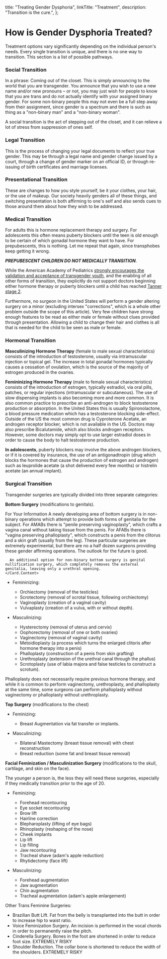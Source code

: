 
  title: "Treating Gender Dysphoria",
  linkTitle: "Treatment",
  description: "Transition is the cure.",
};

<Disclaimer />

# How is Gender Dysphoria Treated?

Treatment options vary significantly depending on the individual person's needs. Every single transition is unique, and there is no one way to transition. This section is a list of possible pathways.

### Social Transition

In a phrase: Coming out of the closet. This is simply announcing to the world that you are transgender. You announce that you wish to use a new name and/or new pronouns – or not, you may just wish for people to know that you are trans and do not actually identify with your assigned binary gender. For some non-binary people this may not even be a full step away from their assignment, since gender is a spectrum and there is such as thing as a "non-binary man" and a "non-binary woman".

A social transition is the act of stepping out of the closet, and it can relieve a lot of stress from suppression of ones self.

### Legal Transition

This is the process of changing your legal documents to reflect your true gender. This may be through a legal name and gender change issued by a court, through a change of gender marker on an official ID, or through re-issuing of birth certificates and marriage licenses.

### Presentational Transition

These are changes to how you style yourself, be it your clothes, your hair, or the use of makeup. Our society heavily genders all of these things, and switching presentation is both affirming to one's self and also sends cues to those around them about how they wish to be addressed.

### Medical Transition

For adults this is hormone replacement therapy and surgery. For adolescents this often means puberty blockers until the teen is old enough to be certain of which gonadal hormone they want to have. For prepubescents, this is nothing. Let me repeat that again, since transphobes keep getting it wrong.

***PREPUBESCENT CHILDREN DO NOT MEDICALLY TRANSITION***.

While the American Academy of Pediatrics [strongly encourages the validation and acceptance of transgender youth](https://pediatrics.aappublications.org/content/pediatrics/early/2018/09/13/peds.2018-2162.full.pdf), and the enabling of all other forms of transition, they explicitly do not support doctors beginning either hormone therapy or puberty blockers until a child has reached [Tanner stage 2](https://en.wikipedia.org/wiki/Tanner_scale).

Furthermore, no surgeon in the United States will perform a gender altering surgery on a minor (excluding intersex "corrections", which is a whole other problem outside the scope of this article). Very few children have strong enough features to be read as either male or female without clues provided through presentation. Allowing a child to change their hair and clothes is all that is needed for the child to be seen as male or female.

### Hormonal Transition

**Masculinizing Hormone Therapy** (female to male sexual characteristics) consists of the introduction of testosterone, usually via intramuscular injection or topical gel. The increase in total gonadal hormones typically causes a cessation of ovulation, which is the source of the majority of estrogen produced in the ovaries.

**Femininizing Hormone Therapy** (male to female sexual characteristics) consists of the introduction of estrogen, typically estradiol, via oral pills, patches, or regular injections (intramuscular or subcutaneous). The use of slow dispensing implants is also becoming more and more common. It is also common practice to prescribe an anti-androgen to block testosterone production or absorption. In the United States this is usually Spironolactone, a blood pressure medication which has a testosterone blocking side-effect. Outside of the US the most common drug is Cyproterone Acetate, an androgen receptor blocker, which is not available in the US. Doctors may also prescribe Bicalutamide, which also blocks androgen receptors. However, some doctors may simply opt to use larger estradiol doses in order to cause the body to halt testosterone production.

**In adolescents**, puberty blockers may involve the above androgen blockers, or if it is covered by insurance, the use of an antigonadtropin (drug which blocks the hormones that cause the production of estrogen and androgen) such as leuprolide acetate (a shot delivered every few months) or histrelin acetate (an annual implant).

### Surgical Transition

Transgender surgeries are typically divided into three separate categories:

**Bottom Surgery** (modifications to genitals).

<Gutter>
  <Card>
    <Card.Header>For Your Information</Card.Header>
    <Card.Content>
      A newly developing area of bottom surgery is in non-binary operations which attempt to provide both forms of genitalia for the subject. For AMABs there is "penile preserving vaginoplasty", which crafts a vagina canal without taking tissue from the penis. For AFABs there is "vagina preserving phalloplasty", which constructs a penis from the clitorus and a skin graft (usually from the leg). These particular surgeries are extremely experimental, but there are no a half dozen surgeons providing these gender affirming operations. The outlook for the future is good.

      An additional option for non-binary bottom surgery is genital nullification surgery, which completely removes the external genitalia, leaving only a urethral opening.
    </Card.Content>
  </Card>
</Gutter>

- Femininizing:

  - Orchiectomy (removal of the testicles)
  - Scrotectomy (removal of scrotal tissue, following orchiectomy)
  - Vaginoplasty (creation of a vaginal cavity)
  - Vulvaplasty (creation of a vulva, with or without depth).

- Masculinizing:

  - Hysterectomy (removal of uterus and cervix)
  - Oophorectomy (removal of one or both ovaries)
  - Vaginectomy (removal of vaginal cavity)
  - Metoidioplasty (a process which turns the enlarged clitoris after hormone therapy into a penis)
  - Phalloplasty (construction of a penis from skin grafting)
  - Urethroplasty (extension of the urethral canal through the phallus)
  - Scrotoplasty (use of labia majora and false testicles to construct a scrotum).

Phalloplasty does not necessarily require previous hormone therapy, and while it is common to perform vaginectomy, urethroplasty, and phalloplasty at the same time, some surgeons can perform phalloplasty without vaginectomy or phalloplasty without urethroplasty.  

**Top Surgery** (modifications to the chest)

- Feminizing:
  
  - Breast Augmentation via fat transfer or implants.

- Masculinizing:

  - Bilateral Mastectomy (breast tissue removal) with chest reconstruction
  - Breast reduction (some fat and breast tissue removal)

**Facial Feminization / Masculinization Surgery** (modifications to the skull, cartilage, and skin on the face).

  The younger a person is, the less they will need these surgeries, especially if they medically transition prior to the age of 20.

- Feminizing:

  - Forehead recontouring
  - Eye socket recontouring
  - Brow lift
  - Hairline correction
  - Blepharoplasty (lifting of eye bags)
  - Rhinoplasty (reshaping of the nose)
  - Cheek implants
  - Lip lift
  - Lip filling
  - Jaw recontouring
  - Tracheal shave (adam's apple reduction)
  - Rhytidectomy (face lift)

- Masculinizing:

  - Forehead augmentation
  - Jaw augmentation
  - Chin augmentation
  - Tracheal augmentation (adam's apple enlargement)

Other Trans Feminine Surgeries:

- Brazilian Butt Lift. Fat from the belly is transplanted into the butt in order to increase hip to waist ratio.
- Voice Feminization Surgery. An incision is performed in the vocal chords in order to permanently raise the pitch.
- Cinderella Surgery. Bones in the foot are shortened in order to reduce foot size. EXTREMELY RISKY
- Shoulder Reduction. The collar bone is shortened to reduce the width of the shoulders. EXTREMELY RISKY
